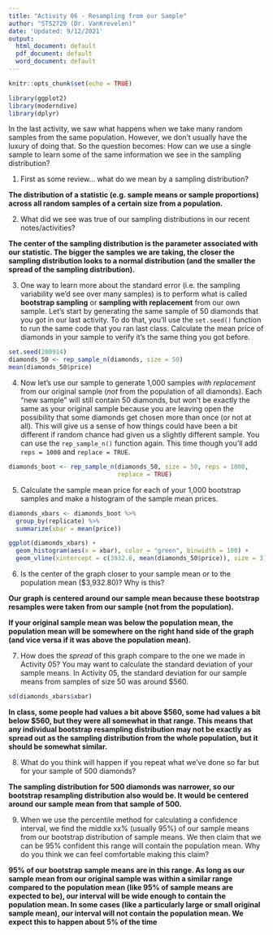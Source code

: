 ```yaml
---
title: "Activity 06 - Resampling from our Sample"
author: "STS2720 (Dr. VanKrevelen)"
date: 'Updated: 9/12/2021'
output:
  html_document: default
  pdf_document: default
  word_document: default
---
```


```r
knitr::opts_chunk$set(echo = TRUE)
```

```r
library(ggplot2)
library(moderndive)
library(dplyr)
```

In the last activity, we saw what happens when we take many random samples from the same population. However, we don't usually have the luxury of doing that. So the question becomes: How can we use a single sample to learn some of the same information we see in the sampling distribution?

1. First as some review... what do we mean by a sampling distribution?

**The distribution of a statistic (e.g. sample means or sample proportions) across all random samples of a certain size from a population.**


2. What did we see was true of our sampling distributions in our recent notes/activities?

**The center of the sampling distribution is the parameter associated with our statistic. The bigger the samples we are taking, the closer the sampling distribution looks to a normal distribution (and the smaller the spread of the sampling distribution).**


3. One way to learn more about the standard error (i.e. the sampling variability we'd see over many samples) is to perform what is called **bootstrap sampling** or **sampling with replacement** from our own sample. Let's start by generating the same sample of 50 diamonds that you got in our last activity. To do that, you'll use the `set.seed()` function to run the same code that you ran last class. Calculate the mean price of diamonds in your sample to verify it's the same thing you got before.

```r
set.seed(200914)
diamonds_50 <- rep_sample_n(diamonds, size = 50)
mean(diamonds_50$price)
```


4. Now let's use our sample to generate 1,000 samples *with replacement* from our original sample (*not* from the population of all diamonds). Each "new sample" will still contain 50 diamonds, but won't be exactly the same as your original sample because you are leaving open the possibility that some diamonds get chosen more than once (or not at all). This will give us a sense of how things could have been a bit different if random chance had given us a slightly different sample. You can use the `rep_sample_n()` function again. This time though you'll add `reps = 1000` and `replace = TRUE`.

```r
diamonds_boot <- rep_sample_n(diamonds_50, size = 50, reps = 1000, 
                              replace = TRUE)
```


5. Calculate the sample mean price for each of your 1,000 bootstrap samples and make a histogram of the sample mean prices.

```r
diamonds_xbars <- diamonds_boot %>%
  group_by(replicate) %>%
  summarize(xbar = mean(price))

ggplot(diamonds_xbars) +
  geom_histogram(aes(x = xbar), color = "green", binwidth = 100) +
  geom_vline(xintercept = c(3932.8, mean(diamonds_50$price)), size = 3)
```


6. Is the center of the graph closer to your sample mean or to the population mean ($3,932.80)? Why is this?

**Our graph is centered around our sample mean because these bootstrap resamples were taken from our sample (not from the population).**

**If your original sample mean was below the population mean, the population mean will be somewhere on the right hand side of the graph (and vice versa if it was above the population mean).**


7. How does the *spread* of this graph compare to the one we made in Activity 05? You may want to calculate the standard deviation of your sample means. In Activity 05, the standard deviation for our sample means from samples of size 50 was around $560.

```r
sd(diamonds_xbars$xbar)
```

**In class, some people had values a bit above $560, some had values a bit below $560, but they were all somewhat in that range. This means that any individual bootstrap resampling distribution may not be exactly as spread out as the sampling distribution from the whole population, but it should be somewhat similar.**


8. What do you think will happen if you repeat what we've done so far but for your sample of 500 diamonds?

**The sampling distribution for 500 diamonds was narrower, so our bootstrap resampling distribution also would be. It would be centered around our sample mean from that sample of 500.**


9. When we use the percentile method for calculating a confidence interval, we find the middle xx% (usually 95%) of our sample means from our bootstrap distribution of sample means. We then claim that we can be 95% confident this range will contain the population mean. Why do you think we can feel comfortable making this claim?

**95% of our bootstrap sample means are in this range. As long as our sample mean from our original sample was within a similar range compared to the population mean (like 95% of sample means are expected to be), our interval will be wide enough to contain the population mean. In some cases (like a particularly large or small original sample mean), our interval will not contain the population mean. We expect this to happen about 5% of the time**